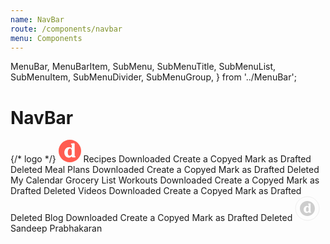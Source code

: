 ```yaml
---
name: NavBar
route: /components/navbar
menu: Components
---
```


  MenuBar,
  MenuBarItem,
  SubMenu,
  SubMenuTitle,
  SubMenuList,
  SubMenuItem,
  SubMenuDivider,
  SubMenuGroup,
} from '../MenuBar';

# NavBar

<Playground>
  <Box display="flex" justifyContent="space-between" px="1rem" position="relative">
    <Box>
      {/* logo */}
      <svg width="36" height="36" viewBox="0 0 36 36" fill="none" xmlns="http://www.w3.org/2000/svg" className="mob-brand-logo"><path className="brandLogo" d="M17.9998 0C8.05877 0 0 8.05846 0 18C0 27.9407 8.05877 36 17.9998 36C27.9408 36 35.9996 27.9407 35.9996 18C36 8.05846 27.9412 0 17.9998 0ZM26.8768 28.2238H22.3923C21.6297 28.2238 21.0116 27.6012 21.0116 26.8329V26.1309C20.1025 27.3623 18.6053 28.718 16.2313 28.718C12.6738 28.718 9.12283 25.8437 9.12283 20.6019C9.12283 14.8487 13.161 11.6266 16.9541 11.6266C18.9428 11.6266 20.2621 12.5246 21.0116 13.6631V8.98466C21.0116 8.22046 20.6156 7.80522 19.8137 7.80522V6.04077L24.1935 5.57154C24.9872 5.48644 25.6789 6.11318 25.6789 6.91748V12.3205H25.6793L25.6789 25.2795C25.6789 26.0441 26.0749 26.459 26.8768 26.459V28.2238Z" fill="#FF5D51"></path><path className="brandLogo" d="M21.0111 18.223L21.0001 18.0405C21.0001 15.7013 19.7446 14.1156 18.2984 14.1156C16.4722 14.1156 14.689 16.245 14.689 20.6661C14.689 23.6137 15.8786 25.5324 17.6774 25.5324C19.3482 25.5324 20.3885 24.4335 21.0119 23.3682V20.833H21.0115L21.0111 18.223Z" fill="#FF5D51"></path></svg>
    </Box>
  <MenuBar>
    <SubMenu>
      <SubMenuTitle>Recipes</SubMenuTitle>
      <SubMenuList>
        <SubMenuItem>Downloaded</SubMenuItem>
        <SubMenuItem>Create a Copyed</SubMenuItem>
        <SubMenuItem>Mark as Drafted</SubMenuItem>
        <SubMenuItem>Deleted</SubMenuItem>
      </SubMenuList>
    </SubMenu>
    <SubMenu>
      <SubMenuTitle>Meal Plans</SubMenuTitle>
      <SubMenuList>
        <SubMenuItem>Downloaded</SubMenuItem>
        <SubMenuItem>Create a Copyed</SubMenuItem>
        <SubMenuItem>Mark as Drafted</SubMenuItem>
        <SubMenuItem>Deleted</SubMenuItem>
      </SubMenuList>
    </SubMenu>
    <MenuBarItem>My Calendar</MenuBarItem>
    <MenuBarItem>Grocery List</MenuBarItem>
    <SubMenu>
      <SubMenuTitle>Workouts</SubMenuTitle>
      <SubMenuList>
        <SubMenuItem>Downloaded</SubMenuItem>
        <SubMenuItem>Create a Copyed</SubMenuItem>
        <SubMenuItem>Mark as Drafted</SubMenuItem>
        <SubMenuItem>Deleted</SubMenuItem>
      </SubMenuList>
    </SubMenu>
    <SubMenu>
      <SubMenuTitle>Videos</SubMenuTitle>
      <SubMenuList>
        <SubMenuItem>Downloaded</SubMenuItem>
        <SubMenuItem>Create a Copyed</SubMenuItem>
        <SubMenuItem>Mark as Drafted</SubMenuItem>
        <SubMenuItem>Deleted</SubMenuItem>
      </SubMenuList>
    </SubMenu>
    <SubMenu>
      <SubMenuTitle>Blog</SubMenuTitle>
      <SubMenuList>
        <SubMenuItem>Downloaded</SubMenuItem>
        <SubMenuItem>Create a Copyed</SubMenuItem>
        <SubMenuItem>Mark as Drafted</SubMenuItem>
        <SubMenuItem>Deleted</SubMenuItem>
      </SubMenuList>
    </SubMenu>
    <Divider orientation="vertical" />
    <Box mr=".5rem">
      <svg width="40" height="40" viewBox="0 0 40 40" fill="none" xmlns="http://www.w3.org/2000/svg"><circle cx="20" cy="20" r="19" stroke="#EEEEEE" strokeWidth="2"></circle><g opacity="0.4"><path d="M20 8C13.3726 8 8 13.3723 8 20C8 26.6272 13.3726 32 20 32C26.6274 32 32 26.6272 32 20C32.0003 13.3723 26.6277 8 20 8ZM25.918 26.8159H22.9283C22.42 26.8159 22.0079 26.4008 22.0079 25.8886V25.4206C21.4019 26.2415 20.4036 27.1453 18.821 27.1453C16.4493 27.1453 14.082 25.2291 14.082 21.7346C14.082 17.8991 16.7741 15.7511 19.3029 15.7511C20.6287 15.7511 21.5082 16.3497 22.0079 17.1088V13.9898C22.0079 13.4803 21.7439 13.2035 21.2093 13.2035V12.0272L24.1292 11.7144C24.6583 11.6576 25.1195 12.0755 25.1195 12.6117V24.853C25.1195 25.3628 25.3835 25.6393 25.918 25.6393V26.8159Z" fill="#888888"></path><path d="M22.0076 20.1486L22.0002 20.027C22.0002 18.4675 21.1632 17.4104 20.1991 17.4104C18.9816 17.4104 17.7928 18.83 17.7928 21.7774C17.7928 23.7424 18.5859 25.0216 19.7851 25.0216C20.8989 25.0216 21.5925 24.289 22.0081 23.5788L22.0076 20.1486Z" fill="#888888"></path></g></svg>
    </Box>
    <Box fontSize="14px">Sandeep Prabhakaran</Box>
  </MenuBar>
  </Box>
</Playground>